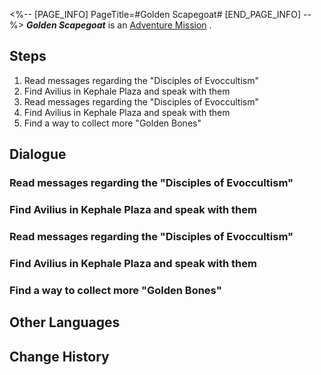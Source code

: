 <%-- [PAGE_INFO]
PageTitle=#Golden Scapegoat#
[END_PAGE_INFO] --%>
{{Stub|Dialogue.}}
{{Mission Infobox
|id            = 4015901
|title         = 
|image         = <!--Mission Golden Scapegoat.png-->
|type          = Adventure
|event_name    = 
|chapter       = 
|requirements  = [[Trailblaze Mission]] ''[[Distant Travelers, Listen to this World's Prayer]]'' completed
|summary       = <!--official mission summary from Fate's Atlas-->
|characters    = Trailblazer
|startLocation = [[<!--starting world-->]] - [[<!--starting area-->]]
|world         = <!--starting world-->
|area          = <!--starting area-->
|prev          = 
|next          = 
|rewards       = Credit*5,000
}}
'''''Golden Scapegoat''''' is an [[Adventure Mission]]<!--in [world]-->.

==Steps==
# Read messages regarding the "Disciples of Evoccultism"
# Find Avilius in Kephale Plaza and speak with them
# Read messages regarding the "Disciples of Evoccultism"
# Find Avilius in Kephale Plaza and speak with them
# Find a way to collect more "Golden Bones"

<!--
==Gameplay Notes==

--><!--
==Trial Character==

-->
==Dialogue==
{{Stub Dialogue}}
{{Mission Description|type=adventure|location=<!--to be added-->|The world of Amphoreus left behind a number of relics that seem to defy common sense &mdash; "The Golden Scapegoat" being one of them. Curious, you attempted to unravel its secret, but it seems this has quickly become a whole separate issue...}}
{{Dialogue End}}

===Read messages regarding the "Disciples of Evoccultism"{{subst:void|<!--401590104-->}}===
{{Dialogue Start}}
:{{tx}}
{{Dialogue End}}

===Find Avilius in Kephale Plaza and speak with them{{subst:void|<!--401590105-->}}===
{{Dialogue Start}}
:{{tx}}
{{Dialogue End}}

===Read messages regarding the "Disciples of Evoccultism"{{subst:void|<!--401590108-->}}===
{{Dialogue Start}}
:{{tx}}
{{Dialogue End}}

===Find Avilius in Kephale Plaza and speak with them{{subst:void|<!--401590113-->}}===
{{Dialogue Start}}
:{{tx}}
{{Dialogue End}}

===Find a way to collect more "Golden Bones"{{subst:void|<!--401590117-->}}===
{{Dialogue Start}}
:{{tx}}
{{Dialogue End}}

==Other Languages==
{{Other Languages
|en   = Golden Scapegoat
|zhs  = 黄金替罪羊
|zht  = 黃金替罪羔羊
|ja   = 黄金のスケープゴート
|ko   = 황금 희생양
|es   = Chivo expiatorio dorado
|fr   = Bouc émissaire doré
|ru   = Золотое руно отпущения
|th   = แพะรับบาปทองคำ
|vi   = Con Dê Gánh Tội Vàng
|de   = Goldener Sündenbock
|id   = Kambing Hitam Emas
|pt   = Bode Expiatório Dourado
}}

==Change History==
{{Change History|3.0}}

